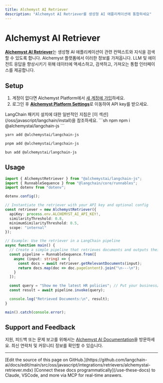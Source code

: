 ```yaml
---
title: Alchemyst AI Retriever
description: "Alchemyst AI Retriever를 생성형 AI 애플리케이션에 통합하세요"
---
```


# Alchemyst AI Retriever

[**Alchemyst AI Retriever**](https://getalchemystai.com)는 생성형 AI 애플리케이션이 관련 컨텍스트와 지식을 검색할 수 있도록 합니다. Alchemyst 플랫폼에서 이러한 정보를 가져옵니다. LLM 및 에이전트 응답을 향상시키기 위해 데이터에 액세스하고, 검색하고, 가져오는 통합 인터페이스를 제공합니다.

## Setup

1. 계정이 없다면 Alchemyst Platform에서 [새 계정에 가입](https://platform.getalchemystai.com/signup)하세요.
2. 로그인 후 [**Alchemyst Platform Settings**](https://platform.getalchemystai.com/settings)로 이동하여 API key를 받으세요.

<Tip>
LangChain 패키지 설치에 대한 일반적인 지침은 [이 섹션](/oss/javascript/langchain/install)을 참조하세요.
</Tip>

<CodeGroup>
```sh npm
npm i @alchemystai/langchain-js
```

```sh yarn
yarn add @alchemystai/langchain-js
```

```sh pnpm
pnpm add @alchemystai/langchain-js
```

```sh bun
bun add @alchemystai/langchain-js
```
</CodeGroup>

## Usage

```typescript
import { AlchemystRetriever } from "@alchemystai/langchain-js";
import { RunnableSequence } from "@langchain/core/runnables";
import dotenv from "dotenv";

dotenv.config();

// Instantiate the retriever with your API key and optional config
const retriever = new AlchemystRetriever({
  apiKey: process.env.ALCHEMYST_AI_API_KEY!,
  similarityThreshold: 0.8,
  minimumSimilarityThreshold: 0.5,
  scope: "internal"
});

// Example: Use the retriever in a LangChain pipeline
async function main() {
  // Create a simple pipeline that retrieves documents and outputs their content
  const pipeline = RunnableSequence.from([
    async (input: string) => {
      const docs = await retriever.getRelevantDocuments(input);
      return docs.map(doc => doc.pageContent).join("\n---\n");
    }
  ]);

  const query = "Show me the latest HR policies"; // Put your business/practical query here
  const result = await pipeline.invoke(query);

  console.log("Retrieved Documents:\n", result);
}

main().catch(console.error);
```

## Support and Feedback
지원, 피드백 또는 문제 보고를 위해서는 [Alchemyst AI Documentation](https://docs.getalchemystai.com)을 방문하세요. 최신 연락처 및 커뮤니티 정보를 확인할 수 있습니다.

---

<Callout icon="pen-to-square" iconType="regular">
    [Edit the source of this page on GitHub.](https://github.com/langchain-ai/docs/edit/main/src/oss/javascript/integrations/retrievers/alchemystai-retriever.mdx)
</Callout>
<Tip icon="terminal" iconType="regular">
    [Connect these docs programmatically](/use-these-docs) to Claude, VSCode, and more via MCP for    real-time answers.
</Tip>
